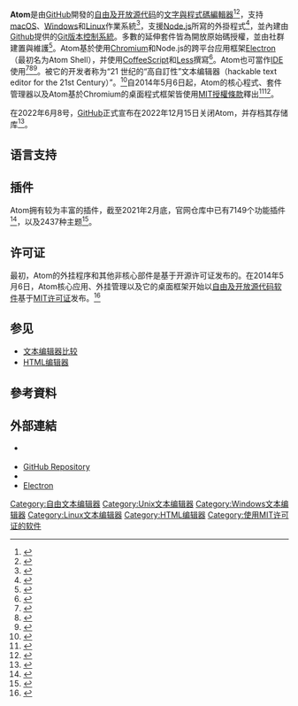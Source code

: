 {{Update|time=2022-06-09T01:46:47+00:00}}
{{noteta
|G1=IT
|G2=FL
}}
{{Infobox Software
| name = Atom
| title = Atom
| logo = Atom icon.svg
| logo size = 256px
| screenshot = BildschirmfotoAtom1.46.0.png
| screenshot size = 256px
| caption =
| collapsible =
| author =
| developer = [[GitHub|GitHub, Inc.]]
| discontinued = 
| released = {{Start date and age|2014|02|26}}<ref>{{Cite web |title=Introducing Atom |url=http://blog.atom.io/2014/02/26/introducing-atom.html |accessdate=2015-08-15 |work=Atom |archive-date=2017-11-03 |archive-url=https://web.archive.org/web/20171103053447/http://blog.atom.io/2014/02/26/introducing-atom.html |dead-url=no }}</ref>
| latest release version = 1.60.0
| latest release date = {{Start date and age|2022|03|08}}
| latest preview version = 1.61.0-beta0
| latest preview date = {{Start date and age|2022|03|08}}
| size = 87–145 MB
| programming language = [[C++|C++]] / [[Node.js|Node.js]] / [[CoffeeScript|CoffeeScript]] / [[JavaScript|JS]] / [[Cascading_Style_Sheets|CSS]] / [[HTML|HTML]]
| operating system = [[macOS|macOS]] 10.9及更新版本、[[Linux|Linux]]和[[Windows_7|Windows 7]] 及更新版本
| platform =
| language = [[英文|英文]]
| language count =
| language footnote =
| genre = [[文字編輯器|文字編輯器]]、[[整合開發環境|整合開發環境]]
| license = [[MIT授權條款|MIT授權條款]]（[[自由软件|自由软件]]）
| alexa =
| website = {{URL|atom.io}}
| standard =
| AsOf =
}}

'''Atom'''是由[[GitHub|GitHub]]開發的[[自由及开放源代码软件|自由及开放源代码]]的[[文字編輯器|文字與程式碼編輯器]]<ref>{{Cite news |url=http://www.techspot.com/news/55845-github-unveils-atom-text-editor-for-developers.html |title=Github unveils Atom text editor for developers |date=2014-02-28 |publisher=techspot |accessdate=2014-05-07 |archive-date=2014-05-08 |archive-url=https://web.archive.org/web/20140508030524/http://www.techspot.com/news/55845-github-unveils-atom-text-editor-for-developers.html |dead-url=no }}</ref><ref>{{Cite news |url=http://wwwhatsnew.com/2014/05/06/github-presenta-su-editor-atom-ahora-open-source/ |title=El editor para programadores, Atom, de GitHub, ahora es de código libre |publisher=wwwhatsnew |accessdate=2014-05-07 |archive-date=2014-05-08 |archive-url=https://web.archive.org/web/20140508031035/http://wwwhatsnew.com/2014/05/06/github-presenta-su-editor-atom-ahora-open-source/ |dead-url=no }}</ref>，支持[[macOS|macOS]]、[[Windows|Windows]]和[[Linux|Linux]]作業系統<ref>{{Cite web |title=Atom FAQ |url=https://atom.io/faq |accessdate=2014-08-09 |archive-date=2014-06-26 |archive-url=https://web.archive.org/web/20140626154027/https://atom.io/faq |dead-url=yes }}</ref>，支援[[Node.js|Node.js]]所寫的外掛程式<ref>{{Cite news |url=http://www.javaworld.com/article/2151781/html-css-js/github-releases-free-and-open-atom-code-editor.html |title=GitHub releases free and open Atom code editor |date=2014-05-06 |publisher=javaworld |accessdate=2014-05-07 |archive-date=2014-05-08 |archive-url=https://web.archive.org/web/20140508025004/http://www.javaworld.com/article/2151781/html-css-js/github-releases-free-and-open-atom-code-editor.html |dead-url=no }}</ref>，並內建由[[GitHub|Github]]提供的[[Git|Git版本控制系統]]。多數的延伸套件皆為開放原始碼授權，並由社群建置與維護<ref>{{Cite web |title=Atom Packages |url=https://atom.io/packages |accessdate=2014-05-06 |archive-date=2014-07-01 |archive-url=https://web.archive.org/web/20140701062707/https://atom.io/packages |dead-url=no }}</ref>。Atom基於使用[[Chromium|Chromium]]和Node.js的跨平台应用框架[[Electron|Electron]]（最初名为Atom Shell），并使用[[CoffeeScript|CoffeeScript]]和[[LESS_(层叠样式表)|Less]]撰寫<ref>{{Cite web |title="The Nucleus of Atom" |url=https://en.wikipedia.org/wiki/Atom_(text_editor) |author=Official Atom Blog |accessdate=2014-05-06 |archive-date=2014-03-24 |archive-url=https://web.archive.org/web/20140324075402/http://en.wikipedia.org/wiki/Atom_(text_editor) |dead-url=no }}</ref>。Atom也可當作[[整合開發環境|IDE]]使用<ref name="nuclide">{{Cite web |title=Nuclide |url=https://nuclide.io/ |accessdate=2016-10-12 |website=Nuclide |archive-date=2016-10-13 |archive-url=https://web.archive.org/web/20161013083656/https://nuclide.io/ |dead-url=no }}</ref><ref name="juno">{{Cite web |title=Juno, the Interactive Development Environment |url=http://junolab.org/ |accessdate=2016-10-12 |website=Juno |archive-date=2016-10-10 |archive-url=https://web.archive.org/web/20161010090052/http://junolab.org/ |dead-url=no }}</ref><ref name="platformio">{{Cite web |title=PlatformIO IDE: The next-generation integrated development environment for IoT |url=http://platformio.org/platformio-ide |accessdate=2016-10-12 |dead-url=yes |website=PlatformIO |archive-url=https://web.archive.org/web/20161013145638/http://platformio.org/platformio-ide |archive-date=2016-10-13 }}</ref>。被它的开发者称为“21 世纪的“高自訂性”文本编辑器（hackable text editor for the 21st Century）”。<ref>{{Cite web |url=https://atom.io/ |title=存档副本 |accessdate=2014-05-06 |archive-date=2014-06-05 |archive-url=https://web.archive.org/web/20140605043122/https://atom.io/ |dead-url=no }}</ref>自2014年5月6日起，Atom的核心程式、套件管理器以及Atom基於Chromium的桌面程式框架皆使用[[MIT授權條款|MIT授權條款]]釋出<ref>{{Cite news |url=http://techcrunch.com/2014/05/06/github-open-sources-its-atom-text-editor/ |title=GitHub Open Sources Its Atom Text Editor |publisher=TechCrunch |accessdate=2014-05-07 |archive-date=2014-05-07 |archive-url=https://web.archive.org/web/20140507163250/http://techcrunch.com/2014/05/06/github-open-sources-its-atom-text-editor/ |dead-url=no }}</ref><ref>{{Cite web |title=Atom Is Now Open Source |url=http://blog.atom.io/2014/05/06/atom-is-now-open-source.html |accessdate=2015-09-06 |archive-date=2017-04-24 |archive-url=https://web.archive.org/web/20170424022832/http://blog.atom.io/2014/05/06/atom-is-now-open-source.html |dead-url=yes }}</ref>。

在2022年6月8号，[[GitHub|GitHub]]正式宣布在2022年12月15日关闭Atom，并存档其存储库<ref>{{cite web |author1=GitHub Staff |title=Sunsetting Atom |url=https://github.blog/2022-06-08-sunsetting-atom/ |accessdate=2022-06-09 |date=2022-06-08}}</ref>。

== 语言支持 ==
{{cn|依靠内置的默认插件，Atom v1.5.1在某些方面支持以下[[程序语言|程序语言]]或[[标记语言|标记语言]]：[[HTML|HTML]]、[[CSS|CSS]]、[[LESS_(层叠样式表)|Less]]、[[Sass|Sass]]、[[Markdown|GitHub Flavored Markdown]]、[[C语言|C]]/[[C++|C++]]、[[C♯|C#]]、[[Go|Go]]、[[Java|Java]]、[[Objective-C|Objective-C]]、[[JavaScript|JavaScript]]、[[JSON|JSON]]、[[CoffeeScript|CoffeeScript]]、[[Python|Python]]、[[PHP|PHP]]、[[Ruby|Ruby]]、[[Ruby_on_Rails|Ruby on Rails]]、[[shell_script|shell script]]、[[Clojure|Clojure]]、[[Perl|Perl]]、[[Git_(software)|Git]]、[[Make|Make]]、[[蘋果開發工具|Property List (Apple)]]、[[TOML|TOML]]、[[XML|XML]]、[[YAML|YAML]]、[[Mustache_(模板系统)|Mustache]]、[[Julia_(编程语言)|Julia]]和[[SQL|SQL]]。}}

== 插件 ==
Atom拥有较为丰富的插件，截至2021年2月底，官网仓库中已有7149个功能插件<ref>{{Cite web |title=Atom Packages |url=https://atom.io/packages |accessdate=2017-12-24 |work=Atom |archive-date=2017-12-23 |archive-url=https://web.archive.org/web/20171223051426/https://atom.io/packages |dead-url=no }}</ref>，以及2437种主题<ref>{{Cite web |title=Atom Themes |url=https://atom.io/themes |accessdate=2017-12-24 |work=Atom |archive-date=2017-12-18 |archive-url=https://web.archive.org/web/20171218053944/https://atom.io/themes |dead-url=no }}</ref>。

== 许可证 ==
最初，Atom的外挂程序和其他非核心部件是基于开源许可证发布的。在2014年5月6日，Atom核心应用、外挂管理以及它的桌面框架开始以[[自由及开放源代码软件|自由及开放源代码软件]]基于[[MIT許可證|MIT许可证]]发布。<ref>{{Cite web |title=Atom Is Now Open Source |url=http://blog.atom.io/2014/05/06/atom-is-now-open-source.html |accessdate=2015-08-15 |work=Atom |archive-date=2017-04-24 |archive-url=https://web.archive.org/web/20170424022832/http://blog.atom.io/2014/05/06/atom-is-now-open-source.html |dead-url=yes }}</ref>

== 参见 ==

* [[文本编辑器比较|文本编辑器比较]]
* [[HTML编辑器|HTML编辑器]]

== 參考資料 ==
{{Reflist}}

== 外部連結 ==
* {{en}} {{官方網站|https://atom.io/}}
*[https://github.com/atom/atom GitHub Repository]{{Wayback|url=https://github.com/atom/atom |date=20150814095044 }}
*{{twitter|AtomEditor}}
*[http://electron.atom.io/ Electron]{{Wayback|url=http://electron.atom.io/ |date=20150424004159 }}

{{HTML editors}}
{{JavaScript}}

[[Category:自由文本编辑器|Category:自由文本编辑器]]
[[Category:Unix文本编辑器|Category:Unix文本编辑器]]
[[Category:Windows文本编辑器|Category:Windows文本编辑器]]
[[Category:Linux文本编辑器|Category:Linux文本编辑器]]
[[Category:HTML编辑器|Category:HTML编辑器]]
[[Category:使用MIT许可证的软件|Category:使用MIT许可证的软件]]
